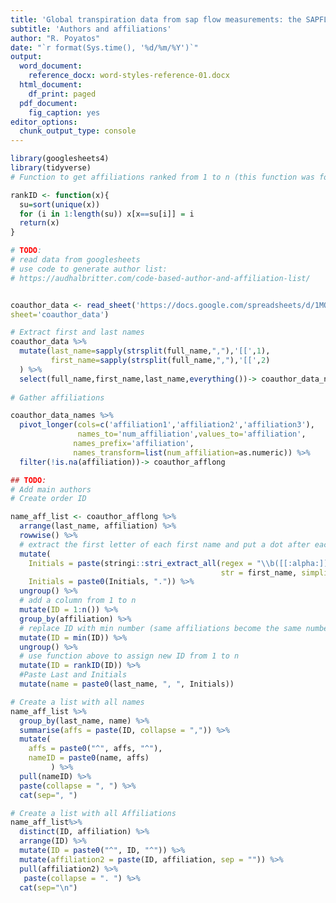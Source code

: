 ```yaml
---
title: 'Global transpiration data from sap flow measurements: the SAPFLUXNET database'
subtitle: 'Authors and affiliations'
author: "R. Poyatos"
date: "`r format(Sys.time(), '%d/%m/%Y')`"
output:
  word_document: 
    reference_docx: word-styles-reference-01.docx
  html_document:
    df_print: paged
  pdf_document: 
    fig_caption: yes
editor_options: 
  chunk_output_type: console
---
```


```r

library(googlesheets4)
library(tidyverse)
# Function to get affiliations ranked from 1 to n (this function was found on Stack Overflow)

rankID <- function(x){
  su=sort(unique(x))
  for (i in 1:length(su)) x[x==su[i]] = i
  return(x)
}

```

```r

# TODO:
# read data from googlesheets
# use code to generate author list:
# https://audhalbritter.com/code-based-author-and-affiliation-list/


coauthor_data <- read_sheet('https://docs.google.com/spreadsheets/d/1MO43IQFSb7aB607u6RiZ6afgk97fwX8DIC4LvN2W1V8',
sheet='coauthor_data')

# Extract first and last names
coauthor_data %>% 
  mutate(last_name=sapply(strsplit(full_name,","),'[[',1),
         first_name=sapply(strsplit(full_name,","),'[[',2)
  ) %>% 
  select(full_name,first_name,last_name,everything())-> coauthor_data_names
         
# Gather affiliations

coauthor_data_names %>% 
  pivot_longer(cols=c('affiliation1','affiliation2','affiliation3'),
               names_to='num_affiliation',values_to='affiliation',
              names_prefix='affiliation', 
              names_transform=list(num_affiliation=as.numeric)) %>% 
  filter(!is.na(affiliation))-> coauthor_afflong

## TODO:
# Add main authors
# Create order ID

```


```r

name_aff_list <- coauthor_afflong %>% 
  arrange(last_name, affiliation) %>% 
  rowwise() %>% 
  # extract the first letter of each first name and put a dot after each letter
  mutate(
    Initials = paste(stringi::stri_extract_all(regex = "\\b([[:alpha:]])", 
                                               str = first_name, simplify = TRUE), collapse = ". "),
    Initials = paste0(Initials, ".")) %>%
  ungroup() %>% 
  # add a column from 1 to n
  mutate(ID = 1:n()) %>%
  group_by(affiliation) %>% 
  # replace ID with min number (same affiliations become the same number)
  mutate(ID = min(ID)) %>% 
  ungroup() %>% 
  # use function above to assign new ID from 1 to n
  mutate(ID = rankID(ID)) %>%
  #Paste Last and Initials
  mutate(name = paste0(last_name, ", ", Initials))

```



```r

# Create a list with all names
name_aff_list %>%   
  group_by(last_name, name) %>% 
  summarise(affs = paste(ID, collapse = ",")) %>% 
  mutate(
    affs = paste0("^", affs, "^"),
    nameID = paste0(name, affs)     
         ) %>% 
  pull(nameID) %>% 
  paste(collapse = ", ") %>% 
  cat(sep=", ")

```


```r

# Create a list with all Affiliations
name_aff_list%>% 
  distinct(ID, affiliation) %>% 
  arrange(ID) %>% 
  mutate(ID = paste0("^", ID, "^")) %>% 
  mutate(affiliation2 = paste(ID, affiliation, sep = "")) %>% 
  pull(affiliation2) %>% 
   paste(collapse = ". ") %>% 
  cat(sep="\n")
```

